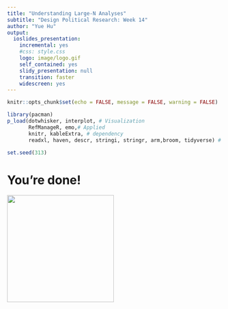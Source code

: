 ```yaml
---
title: "Understanding Large-N Analyses"
subtitle: "Design Political Research: Week 14"
author: "Yue Hu"
output:
  ioslides_presentation:
    incremental: yes
    #css: style.css
    logo: image/logo.gif
    self_contained: yes
    slidy_presentation: null
    transition: faster
    widescreen: yes
---
```



```r
knitr::opts_chunk$set(echo = FALSE, message = FALSE, warning = FALSE)

library(pacman)
p_load(dotwhisker, interplot, # Visualization
       RefManageR, emo,# Applied
       knitr, kableExtra, # dependency
       readxl, haven, descr, stringi, stringr, arm,broom, tidyverse) # data wrangling

set.seed(313)
```

# You're done!

<div class="centered">
<img src="image/done.gif" height = 250 />
</div>